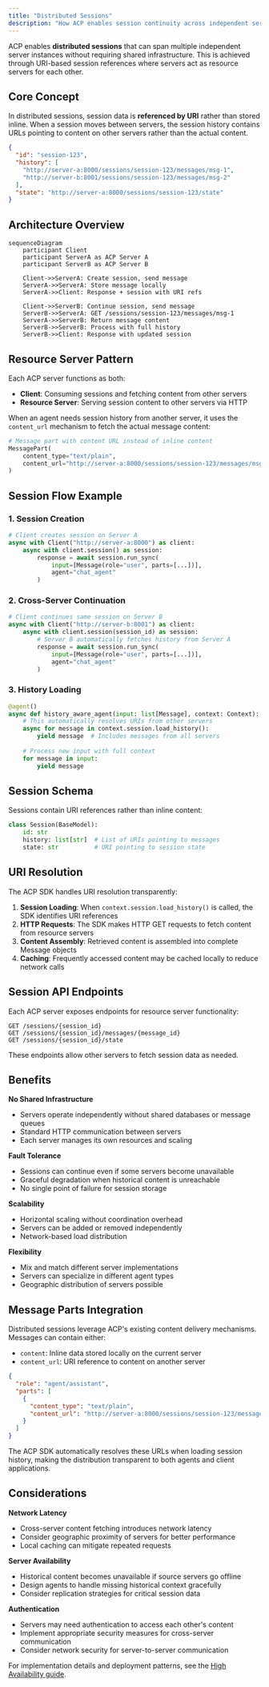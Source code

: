 ```yaml
---
title: "Distributed Sessions"
description: "How ACP enables session continuity across independent server instances"
---
```


ACP enables **distributed sessions** that can span multiple independent server instances without requiring shared infrastructure. This is achieved through URI-based session references where servers act as resource servers for each other.

## Core Concept

In distributed sessions, session data is **referenced by URI** rather than stored inline. When a session moves between servers, the session history contains URLs pointing to content on other servers rather than the actual content.

```json
{
  "id": "session-123",
  "history": [
    "http://server-a:8000/sessions/session-123/messages/msg-1",
    "http://server-b:8001/sessions/session-123/messages/msg-2"
  ],
  "state": "http://server-a:8000/sessions/session-123/state"
}
```

## Architecture Overview

```mermaid
sequenceDiagram
    participant Client
    participant ServerA as ACP Server A
    participant ServerB as ACP Server B
    
    Client->>ServerA: Create session, send message
    ServerA->>ServerA: Store message locally
    ServerA->>Client: Response + session with URI refs
    
    Client->>ServerB: Continue session, send message
    ServerB->>ServerA: GET /sessions/session-123/messages/msg-1
    ServerA->>ServerB: Return message content
    ServerB->>ServerB: Process with full history
    ServerB->>Client: Response with updated session
```

## Resource Server Pattern

Each ACP server functions as both:
- **Client**: Consuming sessions and fetching content from other servers
- **Resource Server**: Serving session content to other servers via HTTP

When an agent needs session history from another server, it uses the `content_url` mechanism to fetch the actual message content:

```python
# Message part with content URL instead of inline content
MessagePart(
    content_type="text/plain",
    content_url="http://server-a:8000/sessions/session-123/messages/msg-1"
)
```

## Session Flow Example

### 1. Session Creation
```python
# Client creates session on Server A
async with Client("http://server-a:8000") as client:
    async with client.session() as session:
        response = await session.run_sync(
            input=[Message(role="user", parts=[...])],
            agent="chat_agent"
        )
```

### 2. Cross-Server Continuation
```python
# Client continues same session on Server B
async with Client("http://server-b:8001") as client:
    async with client.session(session_id) as session:
        # Server B automatically fetches history from Server A
        response = await session.run_sync(
            input=[Message(role="user", parts=[...])],
            agent="chat_agent"
        )
```

### 3. History Loading
```python
@agent()
async def history_aware_agent(input: list[Message], context: Context):
    # This automatically resolves URIs from other servers
    async for message in context.session.load_history():
        yield message  # Includes messages from all servers
    
    # Process new input with full context
    for message in input:
        yield message
```

## Session Schema

Sessions contain URI references rather than inline content:

```python
class Session(BaseModel):
    id: str
    history: list[str]  # List of URIs pointing to messages
    state: str          # URI pointing to session state
```

## URI Resolution

The ACP SDK handles URI resolution transparently:

1. **Session Loading**: When `context.session.load_history()` is called, the SDK identifies URI references
2. **HTTP Requests**: The SDK makes HTTP GET requests to fetch content from resource servers
3. **Content Assembly**: Retrieved content is assembled into complete Message objects
4. **Caching**: Frequently accessed content may be cached locally to reduce network calls

## Session API Endpoints

Each ACP server exposes endpoints for resource server functionality:

```
GET /sessions/{session_id}
GET /sessions/{session_id}/messages/{message_id}  
GET /sessions/{session_id}/state
```

These endpoints allow other servers to fetch session data as needed.

## Benefits

**No Shared Infrastructure**
- Servers operate independently without shared databases or message queues
- Standard HTTP communication between servers
- Each server manages its own resources and scaling

**Fault Tolerance** 
- Sessions can continue even if some servers become unavailable
- Graceful degradation when historical content is unreachable
- No single point of failure for session storage

**Scalability**
- Horizontal scaling without coordination overhead
- Servers can be added or removed independently
- Network-based load distribution

**Flexibility**
- Mix and match different server implementations
- Servers can specialize in different agent types
- Geographic distribution of servers possible

## Message Parts Integration

Distributed sessions leverage ACP's existing content delivery mechanisms. Messages can contain either:
- `content`: Inline data stored locally on the current server
- `content_url`: URI reference to content on another server

```json
{
  "role": "agent/assistant",
  "parts": [
    {
      "content_type": "text/plain",
      "content_url": "http://server-a:8000/sessions/session-123/messages/msg-1"
    }
  ]
}
```

The ACP SDK automatically resolves these URLs when loading session history, making the distribution transparent to both agents and client applications.

## Considerations

**Network Latency**
- Cross-server content fetching introduces network latency
- Consider geographic proximity of servers for better performance
- Local caching can mitigate repeated requests

**Server Availability**
- Historical content becomes unavailable if source servers go offline
- Design agents to handle missing historical context gracefully
- Consider replication strategies for critical session data

**Authentication**
- Servers may need authentication to access each other's content
- Implement appropriate security measures for cross-server communication
- Consider network security for server-to-server communication

For implementation details and deployment patterns, see the [High Availability guide](/how-to/high-availability).
